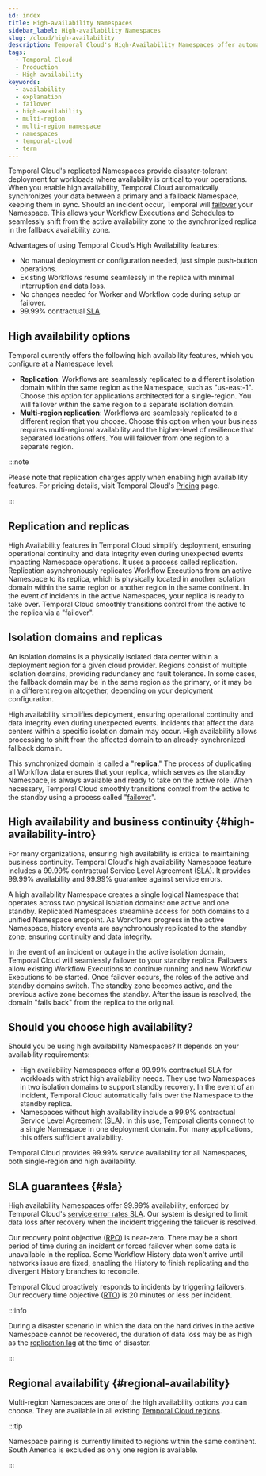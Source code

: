 ```yaml
---
id: index
title: High-availability Namespaces
sidebar_label: High-availability Namespaces
slug: /cloud/high-availability
description: Temporal Cloud's High-Availability Namespaces offer automated failover, synchronized data replication, and high-availability for workloads requiring disaster-tolerant deployment and 99.99% uptime. Use Global Namespace for self-hosted.
tags:
  - Temporal Cloud
  - Production
  - High availability
keywords:
  - availability
  - explanation
  - failover
  - high-availability
  - multi-region
  - multi-region namespace
  - namespaces
  - temporal-cloud
  - term
---
```



Temporal Cloud's replicated Namespaces provide disaster-tolerant deployment for workloads where availability is critical to your operations.
When you enable high availability, Temporal Cloud automatically synchronizes your data between a primary and a fallback Namespace, keeping them in sync.
Should an incident occur, Temporal will [failover](/glossary#failover) your Namespace.
This allows your Workflow Executions and Schedules to seamlessly shift from the active availability zone to the synchronized replica in the fallback availability zone.

Advantages of using Temporal Cloud’s High Availability features:

- No manual deployment or configuration needed, just simple push-button operations.
- Existing Workflows resume seamlessly in the replica with minimal interruption and data loss.
- No changes needed for Worker and Workflow code during setup or failover.
- 99.99% contractual [SLA](#sla).

## High availability options

Temporal currently offers the following high availability features, which you configure at a Namespace level:

- **Replication**:
  Workflows are seamlessly replicated to a different isolation domain within the same region as the Namespace, such as "us-east-1".
  Choose this option for applications architected for a single-region.
  You will failover within the same region to a separate isolation domain.
- **Multi-region replication**:
  Workflows are seamlessly replicated to a different region that you choose.
  Choose this option when your business requires multi-regional availability and the higher-level of resilience that separated locations offers.
  You will failover from one region to a separate region.

:::note

Please note that replication charges apply when enabling high availability features.
For pricing details, visit Temporal Cloud's [Pricing](/cloud/pricing) page.

:::

## Replication and replicas

High Availability features in Temporal Cloud simplify deployment, ensuring operational continuity and data integrity even during unexpected events impacting Namespace operations.
It uses a process called replication.
Replication asynchronously replicates Workflow Executions from an active Namespace to its replica, which is physically located in another isolation domain within the same region or another region in the same continent.
In the event of incidents in the active Namespaces, your replica is ready to take over.
Temporal Cloud smoothly transitions control from the active to the replica via a "failover".

## Isolation domains and replicas

An isolation domains is a physically isolated data center within a deployment region for a given cloud provider.
Regions consist of multiple isolation domains, providing redundancy and fault tolerance.
In some cases, the fallback domain may be in the same region as the primary, or it may be in a different region altogether, depending on your deployment configuration.

High availability simplifies deployment, ensuring operational continuity and data integrity even during unexpected events.
Incidents that affect the data centers within a specific isolation domain may occur.
High availability allows processing to shift from the affected domain to an already-synchronized fallback domain.

This synchronized domain is called a "**replica**."
The process of duplicating all Workflow data ensures that your replica, which serves as the standby Namespace, is always available and ready to take on the active role.
When necessary, Temporal Cloud smoothly transitions control from the active to the standby using a process called "[failover](/glossary#failover)".

## High availability and business continuity {#high-availability-intro}

For many organizations, ensuring high availability is critical to maintaining business continuity.
Temporal Cloud's high availability Namespace feature includes a 99.99% contractual Service Level Agreement ([SLA](https://docs.temporal.io/cloud/sla)).
It provides 99.99% availability and 99.99% guarantee against service errors.

A high availability Namespace creates a single logical Namespace that operates across two physical isolation domains: one active and one standby.
Replicated Namespaces streamline access for both domains to a unified Namespace endpoint.
As Workflows progress in the active Namespace, history events are asynchronously replicated to the standby zone, ensuring continuity and data integrity.

In the event of an incident or outage in the active isolation domain, Temporal Cloud will seamlessly failover to your standby replica.
Failovers allow existing Workflow Executions to continue running and new Workflow Executions to be started.
Once failover occurs, the roles of the active and standby domains switch.
The standby zone becomes active, and the previous active zone becomes the standby.
After the issue is resolved, the domain "fails back" from the replica to the original.

## Should you choose high availability?

Should you be using high availability Namespaces? It depends on your availability requirements:

- High availability Namespaces offer a 99.99% contractual SLA for workloads with strict high availability needs.
  They use two Namespaces in two isolation domains to support standby recovery.
  In the event of an incident, Temporal Cloud automatically fails over the Namespace to the standby replica.
- Namespaces without high availability include a 99.9% contractual Service Level Agreement ([SLA](/cloud/sla)).
  In this use, Temporal clients connect to a single Namespace in one deployment domain.
  For many applications, this offers sufficient availability.

Temporal Cloud provides 99.99% service availability for all Namespaces, both single-region and high availability.

## SLA guarantees {#sla}

High availability Namespaces offer 99.99% availability, enforced by Temporal Cloud's [service error rates SLA](https://docs.temporal.io/cloud/sla).
Our system is designed to limit data loss after recovery when the incident triggering the failover is resolved.

Our recovery point objective ([RPO](https://en.wikipedia.org/wiki/Disaster_recovery#Recovery_Point_Objective)) is near-zero.
There may be a short period of time during an incident or forced failover when some data is unavailable in the replica.
Some Workflow History data won't arrive until networks issue are fixed, enabling the History to finish replicating and the divergent History branches to reconcile.

Temporal Cloud proactively responds to incidents by triggering failovers.
Our recovery time objective ([RTO](https://en.wikipedia.org/wiki/Disaster_recovery#Recovery_Time_Objective)) is 20 minutes or less per incident.

:::info

During a disaster scenario in which the data on the hard drives in the active Namespace cannot be recovered, the duration of data loss may be as high as the [replication lag](/cloud/high-availability/best-practices#metrics) at the time of disaster.

:::

## Regional availability {#regional-availability}

Multi-region Namespaces are one of the high availability options you can choose.
They are available in all existing [Temporal Cloud regions](/cloud/service-availability#regions).

:::tip

Namespace pairing is currently limited to regions within the same continent.
South America is excluded as only one region is available.

:::
